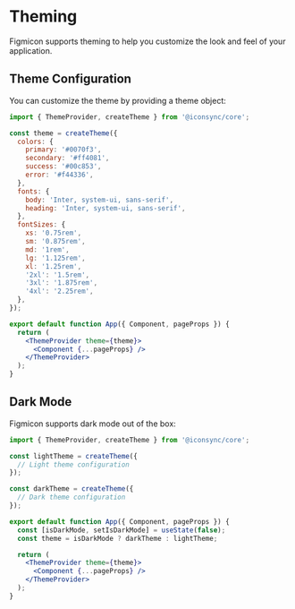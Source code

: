 # Theming

Figmicon supports theming to help you customize the look and feel of your application.

## Theme Configuration

You can customize the theme by providing a theme object:

```jsx
import { ThemeProvider, createTheme } from '@iconsync/core';

const theme = createTheme({
  colors: {
    primary: '#0070f3',
    secondary: '#ff4081',
    success: '#00c853',
    error: '#f44336',
  },
  fonts: {
    body: 'Inter, system-ui, sans-serif',
    heading: 'Inter, system-ui, sans-serif',
  },
  fontSizes: {
    xs: '0.75rem',
    sm: '0.875rem',
    md: '1rem',
    lg: '1.125rem',
    xl: '1.25rem',
    '2xl': '1.5rem',
    '3xl': '1.875rem',
    '4xl': '2.25rem',
  },
});

export default function App({ Component, pageProps }) {
  return (
    <ThemeProvider theme={theme}>
      <Component {...pageProps} />
    </ThemeProvider>
  );
}
```

## Dark Mode

Figmicon supports dark mode out of the box:

```jsx
import { ThemeProvider, createTheme } from '@iconsync/core';

const lightTheme = createTheme({
  // Light theme configuration
});

const darkTheme = createTheme({
  // Dark theme configuration
});

export default function App({ Component, pageProps }) {
  const [isDarkMode, setIsDarkMode] = useState(false);
  const theme = isDarkMode ? darkTheme : lightTheme;

  return (
    <ThemeProvider theme={theme}>
      <Component {...pageProps} />
    </ThemeProvider>
  );
}
```
